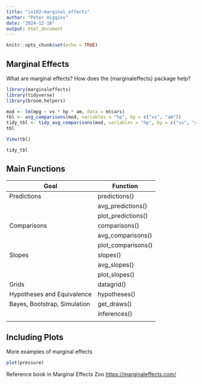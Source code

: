 ```yaml
---
title: "io102-marginal_effects"
author: "Peter Higgins"
date: "2024-12-18"
output: html_document
---
```


```r
knitr::opts_chunk$set(echo = TRUE)
```

## Marginal Effects

What are marginal effects? How does the {marginaleffects} package help?

```r
library(marginaleffects)
library(tidyverse)
library(broom.helpers)

mod <- lm(mpg ~ vs * hp * am, data = mtcars)
tbl <- avg_comparisons(mod, variables = "hp", by = c("vs", "am"))
tidy_tbl <- tidy_avg_comparisons(mod, variables = "hp", by = c("vs", "am"))
tbl

View(tbl)

tidy_tbl

```

## Main Functions

| Goal                         | Function           |
|------------------------------|--------------------|
| Predictions                  | predictions()      |
|                              | avg_predictions()  |
|                              | plot_predictions() |
| Comparisons                  | comparisons()      |
|                              | avg_comparisons()  |
|                              | plot_comparisons() |
| Slopes                       | slopes()           |
|                              | avg_slopes()       |
|                              | plot_slopes()      |
| Grids                        | datagrid()         |
| Hypotheses and Equivalence   | hypotheses()       |
| Bayes, Bootstrap, Simulation | get_draws()        |
|                              | inferences()       |
|                              |                    |

## Including Plots

More examples of marginal effects

```r
plot(pressure)
```

Reference book in Marginal Effects Zoo <https://marginaleffects.com/>
